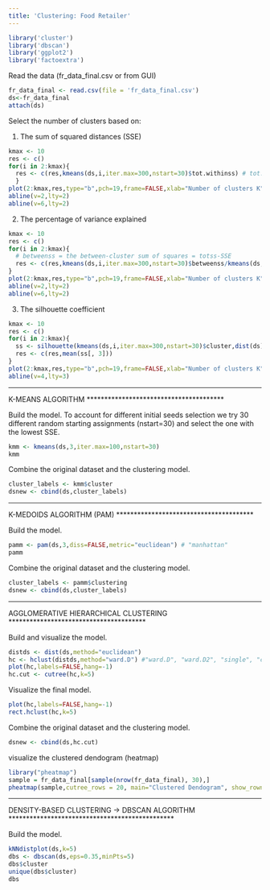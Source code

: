 ---
title: 'Clustering: Food Retailer'
---

```{r}
library('cluster')
library('dbscan')
library('ggplot2')
library('factoextra')
```

Read the data (fr_data_final.csv or from GUI)

```{r}
fr_data_final <- read.csv(file = 'fr_data_final.csv')
ds<-fr_data_final
attach(ds)
```

Select the number of clusters based on:

1)  The sum of squared distances (SSE)

```{r}
kmax <- 10
res <- c()
for(i in 2:kmax){
  res <- c(res,kmeans(ds,i,iter.max=300,nstart=30)$tot.withinss) # tot.withinss = SSE
  }
plot(2:kmax,res,type="b",pch=19,frame=FALSE,xlab="Number of clusters K",ylab="Sum of Squared Distances (SSE)",ylim=c(0,300))
abline(v=2,lty=2)
abline(v=6,lty=2)
```

2)  The percentage of variance explained

```{r}
kmax <- 10
res <- c()
for(i in 2:kmax){
  # betweenss = the between-cluster sum of squares = totss-SSE
  res <- c(res,kmeans(ds,i,iter.max=300,nstart=30)$betweenss/kmeans(ds,i,iter.max=300,nstart=30)$totss) 
}
plot(2:kmax,res,type="b",pch=19,frame=FALSE,xlab="Number of clusters K",ylab="Total variance explained",ylim=c(0,1))
abline(v=2,lty=2)
abline(v=6,lty=2)
```

3)  The silhouette coefficient

```{r}
kmax <- 10
res <- c()
for(i in 2:kmax){
  ss <- silhouette(kmeans(ds,i,iter.max=300,nstart=30)$cluster,dist(ds))
  res <- c(res,mean(ss[, 3]))
}
plot(2:kmax,res,type="b",pch=19,frame=FALSE,xlab="Number of clusters K",ylab="Average silhouette coefficient",ylim=c(0,0.6))
abline(v=4,lty=3)
```

------------------------------------------------------------------------

K-MEANS ALGORITHM \*\*\*\*\*\*\*\*\*\*\*\*\*\*\*\*\*\*\*\*\*\*\*\*\*\*\*\*\*\*\*\*\*\*\*\*\*\*\*

Build the model. To account for different initial seeds selection we try 30 different random starting assignments (nstart=30) and select the one with the lowest SSE.

```{r}
kmm <- kmeans(ds,3,iter.max=100,nstart=30)
kmm
```

Combine the original dataset and the clustering model.

```{r}
cluster_labels <- kmm$cluster
dsnew <- cbind(ds,cluster_labels)
```

------------------------------------------------------------------------

K-MEDOIDS ALGORITHM (PAM) \*\*\*\*\*\*\*\*\*\*\*\*\*\*\*\*\*\*\*\*\*\*\*\*\*\*\*\*\*\*\*\*\*\*\*\*\*\*\*

Build the model.

```{r}
pamm <- pam(ds,3,diss=FALSE,metric="euclidean") # "manhattan"
pamm
```

Combine the original dataset and the clustering model.

```{r}
cluster_labels <- pamm$clustering
dsnew <- cbind(ds,cluster_labels)
```

------------------------------------------------------------------------

AGGLOMERATIVE HIERARCHICAL CLUSTERING \*\*\*\*\*\*\*\*\*\*\*\*\*\*\*\*\*\*\*\*\*\*\*\*\*\*\*\*\*\*\*\*\*\*\*\*\*\*\*

Build and visualize the model.

```{r}
distds <- dist(ds,method="euclidean")
hc <- hclust(distds,method="ward.D") #"ward.D", "ward.D2", "single", "complete", "average", etc.
plot(hc,labels=FALSE,hang=-1)
hc.cut <- cutree(hc,k=5)
```

Visualize the final model.

```{r}
plot(hc,labels=FALSE,hang=-1)
rect.hclust(hc,k=5)
```

Combine the original dataset and the clustering model.

```{r}
dsnew <- cbind(ds,hc.cut)
```

visualize the clustered dendogram (heatmap)

```{r}
library("pheatmap")
sample = fr_data_final[sample(nrow(fr_data_final), 30),]
pheatmap(sample,cutree_rows = 20, main="Clustered Dendogram", show_rownames=FALSE,cellwidth=30)
```

------------------------------------------------------------------------

DENSITY-BASED CLUSTERING -\> DBSCAN ALGORITHM \*\*\*\*\*\*\*\*\*\*\*\*\*\*\*\*\*\*\*\*\*\*\*\*\*\*\*\*\*\*\*\*\*\*\*\*\*\*\*\*\*\*\*\*\*\*\*

Build the model.

```{r}
kNNdistplot(ds,k=5)
dbs <- dbscan(ds,eps=0.35,minPts=5)
dbs$cluster
unique(dbs$cluster)
dbs
```
